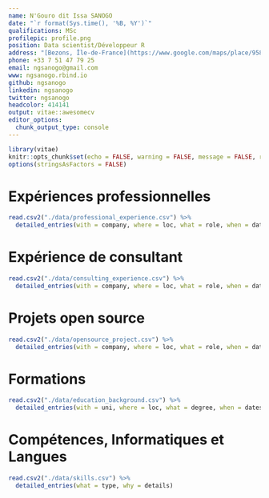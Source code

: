 ```yaml
---
name: N'Gouro dit Issa SANOGO
date: "`r format(Sys.time(), '%B, %Y')`"
qualifications: MSc
profilepic: profile.png
position: Data scientist/Développeur R
address: "[Bezons, Île-de-France](https://www.google.com/maps/place/95870+Bezons/data=!4m2!3m1!1s0x47e664161c8482d3:0x40b82c3688b35a0?sa=X&ved=2ahUKEwjapNGXk57oAhUHrxoKHYXADZcQ8gEwDHoECBkQBA)"
phone: +33 7 51 47 79 25
email: ngsanogo@gmail.com
www: ngsanogo.rbind.io
github: ngsanogo
linkedin: ngsanogo
twitter: ngsanogo
headcolor: 414141
output: vitae::awesomecv
editor_options: 
  chunk_output_type: console
---
```


```r
library(vitae)
knitr::opts_chunk$set(echo = FALSE, warning = FALSE, message = FALSE, results = "asis")
options(stringsAsFactors = FALSE)
```

# Expériences professionnelles

```r
read.csv2("./data/professional_experience.csv") %>% 
  detailed_entries(with = company, where = loc, what = role, when = dates, why = details)
```

# Expérience de consultant 

```r
read.csv2("./data/consulting_experience.csv") %>% 
  detailed_entries(with = company, where = loc, what = role, when = dates, why = details)
```

# Projets open source 

```r
read.csv2("./data/opensource_project.csv") %>% 
  detailed_entries(with = company, where = loc, what = role, when = dates, why = details)
```

# Formations

```r
read.csv2("./data/education_background.csv") %>% 
  detailed_entries(with = uni, where = loc, what = degree, when = dates, why = details)
```

# Compétences, Informatiques et Langues

```r
read.csv2("./data/skills.csv") %>%
  detailed_entries(what = type, why = details)
```
